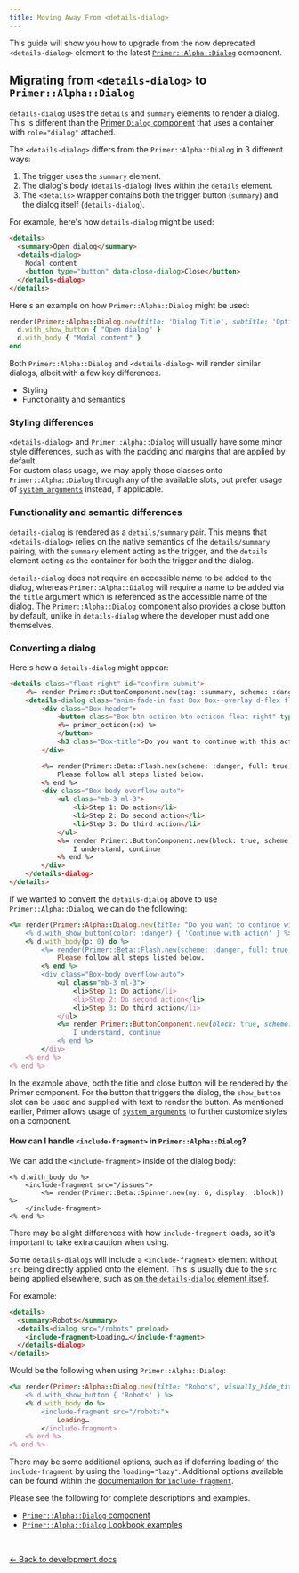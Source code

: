 ```yaml
---
title: Moving Away From <details-dialog>
---
```


This guide will show you how to upgrade from the now deprecated `<details-dialog>` element to the latest [`Primer::Alpha::Dialog`](/components/dialog/rails/alpha/)
component.

## Migrating from `<details-dialog>` to `Primer::Alpha::Dialog`
`details-dialog` uses the `details` and `summary` elements to render a dialog. This is different than the [Primer `Dialog` component](https://primer.style/design/components/dialog/rails/alpha) that uses a container with `role="dialog"` attached.

The `<details-dialog>` differs from the `Primer::Alpha::Dialog` in 3 different ways:

1. The trigger uses the `summary` element. 
2. The dialog's body (`details-dialog`) lives within the `details` element.
3. The `<details>` wrapper contains both the trigger button (`summary`) and the dialog itself (`details-dialog`). 

For example, here's how `details-dialog` might be used:

```html
<details>
  <summary>Open dialog</summary>
  <details-dialog>
    Modal content
    <button type="button" data-close-dialog>Close</button>
  </details-dialog>
</details>
```

Here's an example on how `Primer::Alpha::Dialog` might be used:

```ruby
render(Primer::Alpha::Dialog.new(title: 'Dialog Title', subtitle: 'Optional subtitle', size: :large)) do |d|
  d.with_show_button { "Open dialog" }
  d.with_body { "Modal content" }
end
```

Both `Primer::Alpha::Dialog` and `<details-dialog>` will render similar dialogs, albeit with a few key differences.

* Styling
* Functionality and semantics

### Styling differences
`<details-dialog>` and `Primer::Alpha::Dialog` will usually have some minor style differences, such as with the padding and margins that are applied by default.  
For custom class usage, we may apply those classes onto `Primer::Alpha::Dialog` through any of the available slots, but prefer usage of [`system_arguments`](https://primer.style/view-components/lookbook/pages/system_arguments/) instead, if applicable.

### Functionality and semantic differences
`details-dialog` is rendered as a `details/summary` pair. This means that `<details-dialog>` relies on the native semantics of the `details/summary` pairing, with the `summary` element acting as the trigger, and the `details` element acting as the container for both the trigger and the dialog.

`details-dialog` does not require an accessible name to be added to the dialog, whereas `Primer::Alpha::Dialog` will require a name to be added via the `title` argument which is referenced as the accessible name of the dialog.
The `Primer::Alpha::Dialog` component also provides a close button by default, unlike in `details-dialog` where the developer must add one themselves.

### Converting a dialog

Here's how a `details-dialog` might appear:

```html
<details class="float-right" id="confirm-submit">
	<%= render Primer::ButtonComponent.new(tag: :summary, scheme: :danger) do %> Continue with step <% end %>
	<details-dialog class="anim-fade-in fast Box Box--overlay d-flex flex-column">
		<div class="Box-header">
			<button class="Box-btn-octicon btn-octicon float-right" type="button" aria-label="Close Dialog" data-close-dialog>
			<%= primer_octicon(:x) %>
			</button>
			<h3 class="Box-title">Do you want to continue with this action?</h3>
		</div>

		<%= render(Primer::Beta::Flash.new(scheme: :danger, full: true, icon: "alert")) do %>
			Please follow all steps listed below.
		<% end %>
		<div class="Box-body overflow-auto">
			<ul class="mb-3 ml-3">
				<li>Step 1: Do action</li>
				<li>Step 2: Do second action</li>
				<li>Step 3: Do third action</li>
			</ul>
			<%= render Primer::ButtonComponent.new(block: true, scheme: :danger, "data-close-dialog": "", "data-toggle-for": "continue-action") do %>
				I understand, continue
			<% end %>
		</div>
	</details-dialog>
</details>
```

If we wanted to convert the `details-dialog` above to use `Primer::Alpha::Dialog`, we can do the following:

```ruby
<%= render(Primer::Alpha::Dialog.new(title: "Do you want to continue with this action?")) do |d| %>
	<% d.with_show_button(color: :danger) { 'Continue with action' } %>
	<% d.with_body(p: 0) do %>
		<%= render(Primer::Beta::Flash.new(scheme: :danger, full: true, icon: "alert", mt: 1)) do %>
			Please follow all steps listed below.
		<% end %>
		<div class="Box-body overflow-auto">
			<ul class="mb-3 ml-3">
				<li>Step 1: Do action</li>
				<li>Step 2: Do second action</li>
				<li>Step 3: Do third action</li>
			</ul>
			<%= render Primer::ButtonComponent.new(block: true, scheme: :danger, "data-close-dialog": "", "data-toggle-for": "continue-action") do %>
				I understand, continue
			<% end %>
		</div>
	<% end %>
<% end %>
```

In the example above, both the title and close button will be rendered by the Primer component. 
For the button that triggers the dialog, the `show_button` slot can be used and supplied with text to render the button. 
As mentioned earlier, Primer allows usage of [`system_arguments`](https://primer.style/view-components/lookbook/pages/system_arguments/) to further customize styles on a component. 

#### How can I handle `<include-fragment>` in `Primer::Alpha::Dialog`?
We can add the `<include-fragment>` inside of the dialog body:

```
<% d.with_body do %>
	<include-fragment src="/issues">
		<%= render(Primer::Beta::Spinner.new(my: 6, display: :block)) %>
	</include-fragment>
<% end %>
```

There may be slight differences with how `include-fragment` loads, so it's important to take extra caution when using.

Some `details-dialogs` will include a `<include-fragment>` element without `src` being directly applied onto the element. This is usually due to the `src` being applied elsewhere, such as [on the `details-dialog` element itself](https://github.com/github/details-dialog-element#deferred-loading).

For example:

```html
<details>
  <summary>Robots</summary>
  <details-dialog src="/robots" preload>
    <include-fragment>Loading…</include-fragment>
  </details-dialog>
</details>
```

Would be the following when using `Primer::Alpha::Dialog`:

```ruby
<%= render(Primer::Alpha::Dialog.new(title: "Robots", visually_hide_title: true)) do |d| %>
    <% d.with_show_button { 'Robots' } %>
    <% d.with_body do %>
        <include-fragment src="/robots">
            Loading…
        </include-fragment>
    <% end %>
<% end %>
```
There may be some additional options, such as if deferring loading of the `include-fragment` by using the `loading="lazy"`. 
Additional options available can be found within the [documentation for `include-fragment`](https://github.com/github/include-fragment-element).

Please see the following for complete descriptions and examples.

* [`Primer::Alpha::Dialog` component](/components/dialog/rails/alpha/)
* [`Primer::Alpha::Dialog` Lookbook examples](https://primer.style/view-components/lookbook/inspect/primer/alpha/dialog/default)

<p>&nbsp;</p>

[&larr; Back to development docs](/guides/development/rails#upgrading-deprecated-components)